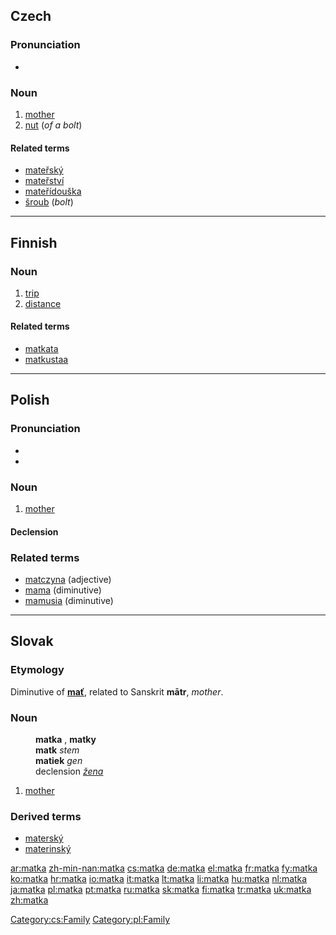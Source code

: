 ==Czech==

===Pronunciation===
*{{audio|Cs-matka.ogg|audio}}

===Noun===
{{cs-noun|g=f}}

# [[mother]]
# [[nut]] (''of a bolt'')

====Related terms====
* [[mateřský]] {{m}}
* [[mateřství]] {{f}}
* [[mateřídouška]] {{f}}
* [[šroub]] {{m}} (''bolt'')

[[Category:cs:Family]]

----

==Finnish==

===Noun===
{{fi-noun|matk|type=kala}}

# [[trip]]
# [[distance]]

====Related terms====
*[[matkata]]
*[[matkustaa]]

----

==Polish==

===Pronunciation===
*{{audio|Pl-matka.ogg|audio}}
* {{IPA|[ˈmatka]}}

===Noun===
{{infl|pl|noun|g=f}}

# [[mother]]

====Declension====
{{pl-decl-noun
|matka|matki
|matki|matek
|matce|matkom
|matkę|matki
|matką|matkami
|matce|matkach
|matko|matki
}}

===Related terms===
* [[matczyna]] (adjective)
* [[mama]] (diminutive)
* [[mamusia]] (diminutive)

[[Category:pl:Family]]
----

==Slovak==

===Etymology===
Diminutive of '''[[mať#Slovak|mať]]''', related to Sanskrit '''mātr''', ''mother''.

===Noun===
:'''matka''' {{f}}, '''matky''' {{p}}
:'''matk''' ''stem''
:'''matiek''' ''gen'' {{p}}
:declension ''[[Appendix:Slovak declension pattern žena|žena]]''

# [[mother]]

===Derived terms===
*[[materský]]
*[[materinský]]

[[ar:matka]]
[[zh-min-nan:matka]]
[[cs:matka]]
[[de:matka]]
[[el:matka]]
[[fr:matka]]
[[fy:matka]]
[[ko:matka]]
[[hr:matka]]
[[io:matka]]
[[it:matka]]
[[lt:matka]]
[[li:matka]]
[[hu:matka]]
[[nl:matka]]
[[ja:matka]]
[[pl:matka]]
[[pt:matka]]
[[ru:matka]]
[[sk:matka]]
[[fi:matka]]
[[tr:matka]]
[[uk:matka]]
[[zh:matka]]